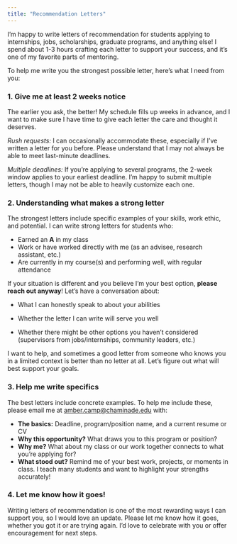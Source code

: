 ```yaml
---
title: "Recommendation Letters"
---
```


I'm happy to write letters of recommendation for students applying to internships, jobs, scholarships, graduate programs, and anything else! I spend about 1-3 hours crafting each letter to support your success, and it's one of my favorite parts of mentoring.

To help me write you the strongest possible letter, here's what I need from you:

### 1. Give me at least 2 weeks notice

The earlier you ask, the better! My schedule fills up weeks in advance, and I want to make sure I have time to give each letter the care and thought it deserves.

*Rush requests:* I can occasionally accommodate these, especially if I've written a letter for you before. Please understand that I may not always be able to meet last-minute deadlines.

*Multiple deadlines:* If you're applying to several programs, the 2-week window applies to your earliest deadline. I'm happy to submit multiple letters, though I may not be able to heavily customize each one.

### 2. Understanding what makes a strong letter

The strongest letters include specific examples of your skills, work ethic, and potential. I can write strong letters for students who:

-   Earned an **A** in my class
-   Work or have worked directly with me (as an advisee, research assistant, etc.)
-   Are currently in my course(s) and performing well, with regular attendance

If your situation is different and you believe I'm your best option, **please reach out anyway**! Let's have a conversation about:

-   What I can honestly speak to about your abilities

-   Whether the letter I can write will serve you well

-   Whether there might be other options you haven't considered (supervisors from jobs/internships, community leaders, etc.)

I want to help, and sometimes a good letter from someone who knows you in a limited context is better than no letter at all. Let's figure out what will best support your goals.

### 3. Help me write specifics

The best letters include concrete examples. To help me include these, please email me at [amber.camp\@chaminade.edu](mailto:amber.camp@chaminade.edu) with:

-   **The basics:** Deadline, program/position name, and a current resume or CV
-   **Why this opportunity?** What draws you to this program or position?
-   **Why me?** What about my class or our work together connects to what you're applying for?
-   **What stood out?** Remind me of your best work, projects, or moments in class. I teach many students and want to highlight your strengths accurately!

### 4. Let me know how it goes!

Writing letters of recommendation is one of the most rewarding ways I can support you, so I would love an update. Please let me know how it goes, whether you got it or are trying again. I'd love to celebrate with you or offer encouragement for next steps.
